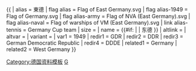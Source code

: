 {{ {{{1<noinclude>|country showdata</noinclude>}}}
| alias = 東德
| flag alias = Flag of East Germany.svg
| flag alias-1949 = Flag of Germany.svg
| flag alias-army = Flag of NVA (East Germany).svg
| flag alias-naval = Flag of warships of VM (East Germany).svg
| link alias-tennis = Germany {{{mw}}} Cup team
| size = {{{size|}}}
| name = {{#if: {{{name|}}} | {{{name|}}} | 东德 }}
| altlink = {{{altlink|}}}
| altvar = {{{altvar|}}}
| variant = {{{variant|}}}
<noinclude>
| var1 = 1949
| redir1 = GDR
| redir2 = DDR
| redir3 = German Democratic Republic
| redir4 = DDDE
| related1 = Germany
| related2 = West Germany
</noinclude>
}}<noinclude>
[[Category:德国资料模板]]
[[Category:已不存在國家資料模板|G]]
</noinclude>